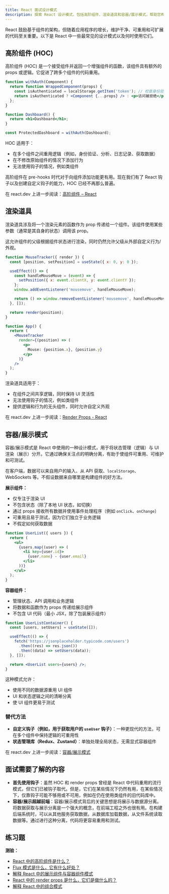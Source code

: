 ```yaml
---
title: React 面试设计模式
description: 探索 React 设计模式，包括高阶组件、渲染道具和容器/展示模式，帮助您构建干净、可重用和可扩展的应用程序
---
```


React 鼓励基于组件的架构，但随着应用程序的增长，维护干净、可重用和可扩展的代码至关重要。以下是 React 中一些最常见的设计模式以及何时使用它们。

## 高阶组件 (HOC)

高阶组件 (HOC) 是一个接受组件并返回一个增强组件的函数，该组件具有额外的 props 或逻辑。它促进了跨多个组件的代码重用。

```jsx
function withAuth(Component) {
  return function WrappedComponent(props) {
    const isAuthenticated = localStorage.getItem('token'); // 检查身份验证状态
    return isAuthenticated ? <Component {...props} /> : <p>访问被拒绝</p>;
  };
}

function Dashboard() {
  return <h1>Dashboard</h1>;
}

const ProtectedDashboard = withAuth(Dashboard);
```

HOC 适用于：

* 在多个组件之间重用逻辑（例如，身份验证、分析、日志记录、获取数据）
* 在不修改原始组件的情况下添加行为
* 无法使用钩子的情况，例如类组件

高阶组件在 pre-hooks 时代对于向组件添加功能更有用。现在我们有了 React 钩子以及创建自定义钩子的能力，HOC 已经不再那么普遍。

在 react.dev 上进一步阅读：[高阶组件 – React](https://www.patterns.dev/react/hoc-pattern/)

## 渲染道具

渲染道具涉及将一个渲染元素的函数作为 prop 传递给一个组件。该组件使用某些参数（通常是其自身的状态）调用该 prop。

这允许组件的父级根据组件状态进行渲染，同时仍然允许父级从外部自定义行为/外观。

```jsx
function MouseTracker({ render }) {
  const [position, setPosition] = useState({ x: 0, y: 0 });

  useEffect(() => {
    const handleMouseMove = (event) => {
      setPosition({ x: event.clientX, y: event.clientY });
    };
    window.addEventListener('mousemove', handleMouseMove);

    return () => window.removeEventListener('mousemove', handleMouseMove);
  }, []);

  return render(position);
}

function App() {
  return (
    <MouseTracker
      render={(position) => (
        <p>
          Mouse: {position.x}, {position.y}
        </p>
      )}
    />
  );
}
```

渲染道具适用于：

* 在组件之间共享逻辑，同时保持 UI 灵活性
* 无法使用钩子的情况，例如类组件
* 提供逻辑和行为的无头组件，同时允许自定义外观

在 react.dev 上进一步阅读：[Render Props - React](https://www.patterns.dev/react/render-props-pattern/)

## 容器/展示模式

容器/展示模式是 React 中使用的一种设计模式，用于将状态管理（逻辑）与 UI 渲染（展示）分开。它通过确保关注点的明确分离，有助于使组件可重用、可维护和可测试。

在客户端，数据可以来自用户的输入、从 API 获取、`localStorage`、WebSockets 等。不假设数据来自哪里是构建组件的好方法。

**展示组件：**

* 仅专注于渲染 UI
* 不包含状态（除了本地 UI 状态，如切换）
* 通过 props 接收所有数据并使用事件处理程序（例如 `onClick`、`onChange`）
* 可重用且易于测试，因为它们独立于业务逻辑
* 不假定如何获取数据

```jsx
function UserList({ users }) {
  return (
    <ul>
      {users.map((user) => (
        <li key={user.id}>
          {user.name} - {user.email}
        </li>
      ))}
    </ul>
  );
}
```

**容器组件：**

* 管理状态、API 调用和业务逻辑
* 将数据和函数作为 props 传递给展示组件
* 不包含 UI 代码（最小 JSX，除了包装展示组件）

```jsx
function UserListContainer() {
  const [users, setUsers] = useState([]);

  useEffect(() => {
    fetch('https://jsonplaceholder.typicode.com/users')
      .then((res) => res.json())
      .then((data) => setUsers(data));
  }, []);

  return <UserList users={users} />;
}
```

这种模式允许：

* 使用不同的数据源重用 UI 组件
* UI 和状态逻辑之间的清晰分离
* 使 UI 组件更易于测试

### 替代方法

* **自定义钩子（例如，用于获取用户的 `useUser` 钩子）**：一种更现代的方法，可在多个组件中保持逻辑的可重用性
* **状态管理库（Redux、Zustand）**：单独处理全局状态，无需显式容器组件

在 react.dev 上进一步阅读：[容器/展示模式](https://www.patterns.dev/react/presentational-container-pattern)

## 面试需要了解的内容

* **首先使用钩子**：虽然 HOC 和 render props 曾经是 React 中代码重用的流行模式，但它们已被钩子取代。但是，它们在某些情况下仍然有用，在某些情况下，仅靠钩子可能不够用或不可用，例如在仍在使用类组件的旧代码库中。
* **容器/展示超越前端**：容器/展示模式背后的关键思想是将展示与数据源分离。将数据获取与展示分离是一个强大的概念，在前端工程之外也很有用。在构建后端系统时，可以从其他服务获取数据，从数据库加载数据，从文件系统读取数据等。通过进行这种分离，代码将更容易重用和测试。

## 练习题

**测验：**

* [React 中的高阶组件是什么？](/questions/quiz/what-are-higher-order-components-in-react?framework=react\&tab=quiz)
* [Flux 模式是什么，它有什么好处？](/questions/quiz/what-is-the-flux-pattern-and-what-are-its-benefits?framework=react\&tab=quiz)
* [解释 React 中的展示组件与容器组件模式](/questions/quiz/explain-the-presentational-vs-container-component-pattern-in-react?framework=react\&tab=quiz)
* [React 中的 render props 是什么，它们是做什么的？](/questions/quiz/what-are-render-props-in-react-and-what-are-they-for?framework=react\&tab=quiz)
* [解释 React 中的组合模式](/questions/quiz/explain-the-composition-pattern-in-react?framework=react\&tab=quiz)
